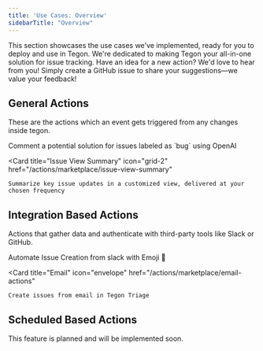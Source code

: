 ```yaml
---
title: 'Use Cases: Overview'
sidebarTitle: "Overview"
---
```


This section showcases the use cases we've implemented, ready for you to deploy and use in Tegon. We're dedicated to making Tegon your all-in-one solution for issue tracking. Have an idea for a new action? We'd love to hear from you! Simply create a GitHub issue to share your suggestions—we value your feedback!

## General Actions
These are the actions which an event gets triggered from any changes inside tegon.

<CardGroup cols={2}>
  <Card
    title="Bug Enricher"
    icon="grid-2"
    href="/actions/marketplace/bug-enricher"
  >
    Comment a potential solution for issues labeled as `bug` using OpenAI
  </Card>

  <Card
    title="Issue View Summary"
    icon="grid-2"
    href="/actions/marketplace/issue-view-summary"
  >
    Summarize key issue updates in a customized view, delivered at your chosen frequency
  </Card>
  </CardGroup>

  ## Integration Based Actions
 Actions that gather data and authenticate with third-party tools like Slack or GitHub.

 <CardGroup cols={2}>
  <Card
    title="Slack"
    icon="slack"
    href="/actions/marketplace/slack-actions"
  >
    Automate Issue Creation from slack with Emoji 👀
  </Card>

  <Card
    title="Email"
    icon="envelope"
    href="/actions/marketplace/email-actions"
  >
    Create issues from email in Tegon Triage
  </Card>
  </CardGroup>


  ## Scheduled Based Actions

  <Note> This feature is planned and will be implemented soon.  </Note>